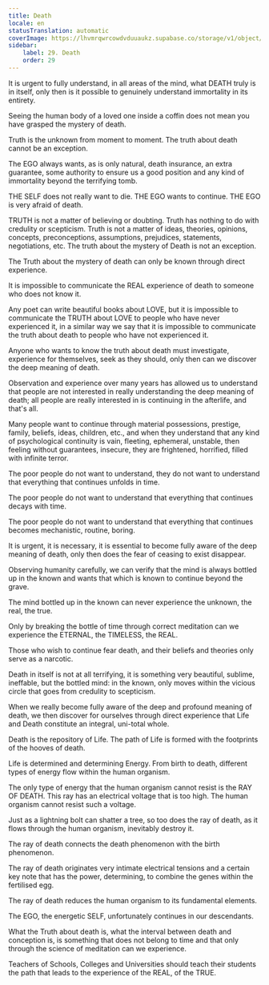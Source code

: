 ```yaml
---
title: Death
locale: en
statusTranslation: automatic
coverImage: https://lhvmrqwrcowdvduuaukz.supabase.co/storage/v1/object/public/strapi-uploads/small_cover-educacion-fundamental.webp-2d51a7828a2b1309555be27f7e2a61a0.webp
sidebar:
    label: 29. Death
    order: 29
---
```

It is urgent to fully understand, in all areas of the mind, what DEATH truly is in itself, only then is it possible to genuinely understand immortality in its entirety.

Seeing the human body of a loved one inside a coffin does not mean you have grasped the mystery of death.

Truth is the unknown from moment to moment. The truth about death cannot be an exception.

The EGO always wants, as is only natural, death insurance, an extra guarantee, some authority to ensure us a good position and any kind of immortality beyond the terrifying tomb.

THE SELF does not really want to die. THE EGO wants to continue. THE EGO is very afraid of death.

TRUTH is not a matter of believing or doubting. Truth has nothing to do with credulity or scepticism. Truth is not a matter of ideas, theories, opinions, concepts, preconceptions, assumptions, prejudices, statements, negotiations, etc. The truth about the mystery of Death is not an exception.

The Truth about the mystery of death can only be known through direct experience.

It is impossible to communicate the REAL experience of death to someone who does not know it.

Any poet can write beautiful books about LOVE, but it is impossible to communicate the TRUTH about LOVE to people who have never experienced it, in a similar way we say that it is impossible to communicate the truth about death to people who have not experienced it.

Anyone who wants to know the truth about death must investigate, experience for themselves, seek as they should, only then can we discover the deep meaning of death.

Observation and experience over many years has allowed us to understand that people are not interested in really understanding the deep meaning of death; all people are really interested in is continuing in the afterlife, and that's all.

Many people want to continue through material possessions, prestige, family, beliefs, ideas, children, etc., and when they understand that any kind of psychological continuity is vain, fleeting, ephemeral, unstable, then feeling without guarantees, insecure, they are frightened, horrified, filled with infinite terror.

The poor people do not want to understand, they do not want to understand that everything that continues unfolds in time.

The poor people do not want to understand that everything that continues decays with time.

The poor people do not want to understand that everything that continues becomes mechanistic, routine, boring.

It is urgent, it is necessary, it is essential to become fully aware of the deep meaning of death, only then does the fear of ceasing to exist disappear.

Observing humanity carefully, we can verify that the mind is always bottled up in the known and wants that which is known to continue beyond the grave.

The mind bottled up in the known can never experience the unknown, the real, the true.

Only by breaking the bottle of time through correct meditation can we experience the ETERNAL, the TIMELESS, the REAL.

Those who wish to continue fear death, and their beliefs and theories only serve as a narcotic.

Death in itself is not at all terrifying, it is something very beautiful, sublime, ineffable, but the bottled mind: in the known, only moves within the vicious circle that goes from credulity to scepticism.

When we really become fully aware of the deep and profound meaning of death, we then discover for ourselves through direct experience that Life and Death constitute an integral, uni-total whole.

Death is the repository of Life. The path of Life is formed with the footprints of the hooves of death.

Life is determined and determining Energy. From birth to death, different types of energy flow within the human organism.

The only type of energy that the human organism cannot resist is the RAY OF DEATH. This ray has an electrical voltage that is too high. The human organism cannot resist such a voltage.

Just as a lightning bolt can shatter a tree, so too does the ray of death, as it flows through the human organism, inevitably destroy it.

The ray of death connects the death phenomenon with the birth phenomenon.

The ray of death originates very intimate electrical tensions and a certain key note that has the power, determining, to combine the genes within the fertilised egg.

The ray of death reduces the human organism to its fundamental elements.

The EGO, the energetic SELF, unfortunately continues in our descendants.

What the Truth about death is, what the interval between death and conception is, is something that does not belong to time and that only through the science of meditation can we experience.

Teachers of Schools, Colleges and Universities should teach their students the path that leads to the experience of the REAL, of the TRUE.

